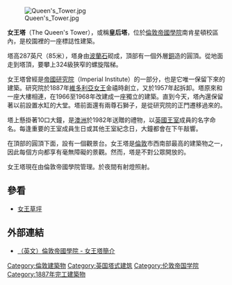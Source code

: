 [[File:Queen's_Tower.jpg|thumb]]

'''女王塔'''（The Queen's Tower），或稱'''皇后塔'''，位於[[倫敦帝國學院|倫敦帝國學院]]南肯星頓校區內，是校園裡的一座標誌性建築。

塔高287英尺（85米），塔身由[[波蘭石|波蘭石]]砌成，頂部有一個外層[[銅|銅]]造的圓頂。從地面走到塔頂，要攀上324級狹窄的螺旋階梯。

女王塔曾經是[[帝國研究院|帝國研究院]]（Imperial Institute）的一部分，也是它唯一保留下來的建築。研究院於1887年[[維多利亞女王|維多利亞女王]]金禧時創立，又於1957年起拆卸。塔原來和一座大樓相連，在1966至1968年改建成一座獨立的建築。直到今天，塔內還保留著以前設置水缸的大堂。塔前面還有兩尊石獅子，是從研究院的正門遷移過來的。

塔上懸掛著10口大鐘，是[[澳洲|澳洲]]於1982年送贈的禮物，以[[英國王室|英國王室]]成員的名字命名。每逢重要的王室成員生日或其他王室紀念日，大鐘都會在下午敲響。

在頂部的圓頂下面，設有一個觀景台。女王塔是[[倫敦|倫敦]]市西南部最高的建築物之一，因此每個方向都享有毫無障礙的景觀。然而，塔是不對公眾開放的。

女王塔現在由倫敦帝國學院管理。於夜間有射燈照射。

== 參看 ==
* [[女王草坪|女王草坪]]

== 外部連結 ==

* [https://web.archive.org/web/20060519085324/http://www.imperial.ac.uk/P353.htm （英文）倫敦帝國學院 - 女王塔簡介]

[[Category:倫敦建築物|Category:倫敦建築物]]
[[Category:英国塔式建筑|Category:英国塔式建筑]]
[[Category:伦敦帝国学院|Category:伦敦帝国学院]]
[[Category:1887年完工建築物|Category:1887年完工建築物]]